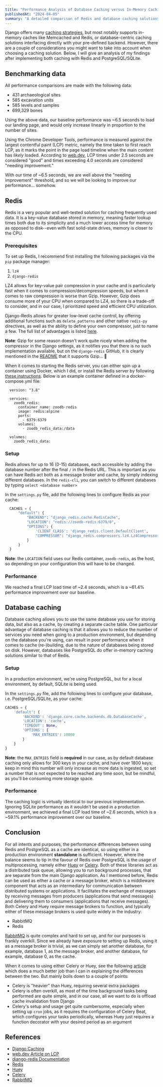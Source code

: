 ```yaml
---
title: "Performance Analysis of Database Caching versus In-Memory Caching"
publishedAt: "2024-04-05"
summary: "A detailed comparison of Redis and database caching solutions in Django applications, including implementation details, performance metrics, and considerations for choosing between them."
---
```


Django offers many [caching strategies](https://docs.djangoproject.com/en/5.0/topics/cache/#:~:text=For%20convenience%2C%20Django%20offers%20different,Squid%20and%20browser%2Dbased%20caches.),
but most notably supports in-memory caches like Memcached and Redis, or
database-centric caching solutions interfacing directly with your pre-defined
backend. However, there are a couple of considerations you might want to take
into account when choosing a caching solution. Below, I will give an analysis
of my findings after implementing both caching with Redis and PostgreSQL/SQLite.

## Benchmarking data

All performance comparisons are made with the following data:

- 431 archaeological sites
- 585 excavation units
- 585 levels and samples
- 699,329 bones

Using the above data, our baseline performance was ~6.5 seconds to load our
landing page, and would only increase linearly in proportion to the number of sites.

Using the Chrome Developer Tools, performance is measured against the largest
contentful paint (LCP) metric, namely the time taken to first reach LCP, as it marks
the point in the page load timeline when the main content has _likely_ loaded.
According to [web.dev](<https://web.dev/articles/lcp#:~:text=Largest%20Contentful%20Paint%20(LCP)%20is,that%20the%20page%20is%20useful.>),
LCP times under 2.5 seconds are considered "good" and times exceeding 4.0
seconds are considered "needing improvement."

With our time of ~6.5 seconds, we are well above the "needing improvement"
threshold, and so we will be looking to improve our performance... somehow.

## Redis

Redis is a very popular and well-tested solution for caching frequently used
data. It is a key-value database stored in memory, meaning faster lookup times
both due to its simplicity and a much lower access time for memory as opposed
to disk--even with fast solid-state drives, memory is closer to the CPU.

### Prerequisites

To set up Redis, I recommend first installing the following packages via the
`pip` package manager:

1. `lz4`
2. `django-redis`

LZ4 allows for key-value pair compression in your cache and is particularly
fast when it comes to compression/decompression speeds, but when it comes to
raw compression is worse than Gzip. However, Gzip does consume more of your
CPU when compared to LZ4, so there is a trade-off to consider, and in our
case, I prioritized speed and efficient CPU utilization.

Django-Redis allows for greater low-level cache control, by offering additional
functions such as `delete_patterns` and other native `redis-py` directives, as
well as the ability to define your own compressor, just to name a few. The full
list of advantages is listed [here](https://github.com/jazzband/django-redis?tab=readme-ov-file#why-use-django-redis).

**Note**: Gzip for some reason doesn't work quite nicely when adding the
compressor in the Django settings, as it notifies you that there is no such
implementation available, but on the `django-redis` GitHub, it is clearly
mentioned in the [README](https://github.com/jazzband/django-redis#compression-support)
that it supports Gzip... 🤔

When it comes to starting the Redis server, you can either spin up a container
using Docker, which I did, or install the Redis server by following [these instructions](https://redis.io/docs/install/install-redis/install-redis-on-linux/).
Below is an example container defined in a docker-compose.yml file:

```docker
  version: "3.8"

  services:
    zoodb_redis:
      container_name: zoodb-redis
      image: redis:alpine
      ports:
        - 6379:6379
      volumes:
        - zoodb_redis_data:/data

  volumes:
    zoodb_redis_data:
```

### Setup

Redis allows for up to 16 (0-15) databases, each accessible by adding the
database number after the final `/` in the Redis URL. This is important as you
can have Redis act both as a message broker and cache, by simply indexing
different databases. In the `redis-cli`, you can switch to different databases
by typing `select <database number>`

In the `settings.py` file, add the following lines to configure Redis as your
cache:

```python
  CACHES = {
      "default": {
          "BACKEND": "django_redis.cache.RedisCache",
          "LOCATION": "redis://zoodb-redis:6379/0",
          "OPTIONS": {
              'CLIENT_CLASS': 'django_redis.client.DefaultClient',
              "COMPRESSOR": "django_redis.compressors.lz4.Lz4Compressor",
          }
      }
  }
```

**Note**: the `LOCATION` field uses our Redis container, `zoodb-redis`, as the
host, so depending on your configuration this will have to be changed.

### Performance

We reached a final LCP load time of ~2.4 seconds, which is a ~61.4% performance
improvement over our baseline.

## Database caching

Database caching allows you to use the same database you use for storing data,
but also as a cache, by creating a separate cache table. One particular
advantage of database caching is that it allows you to reduce the number of
services you need when going to a production environment, but depending on the
database you're using, can result in poor performance when it comes to cache
(re-)building, due to the nature of databases being stored on disk. However,
databases like PostgreSQL do offer in-memory caching solutions similar to
that of Redis.

### Setup

In a production environment, we're using PostgreSQL, but for a local
environment, by default, SQLite is being used.

In the `settings.py` file, add the following lines to configure your database,
i.e. PostgreSQL/SQLite, as your cache:

```python
CACHES = {
    'default': {
        'BACKEND': 'django.core.cache.backends.db.DatabaseCache',
        'LOCATION': 'cache',
        'TIMEOUT': None,
        'OPTIONS': {
            'MAX_ENTRIES': 10000
        }
    }
}
```

**Note**: the `MAX_ENTRIES` field is **required** in our case, as by default
database caching only allows for 300 keys in your cache, and have over 1800
keys; keep in mind this number will only increase as more data is ingested, so
set a number that is not expected to be reached any time soon, but be mindful,
as you'll be consuming more storage space.

### Performance

The caching logic is virtually identical to our previous implementation.
Ignoring SQLite performance as it wouldn't be used in a production environment,
we achieved a final LCP load time of ~2.6 seconds, which is a ~59.1%
performance improvement over our baseline.

## Conclusion

For all intents and purposes, the performance differences between using Redis
and PostgreSQL as a cache are identical, so using either in a production
environment **standalone** is sufficient. However, where the balance seems to
tip in the favour of Redis over PostgreSQL is the usage of multiprocessing,
namely either [Huey](https://huey.readthedocs.io/en/latest/django.html) or
[Celery](https://docs.celeryq.dev/en/stable/). Both of these libraries act
as a distributed task queue, allowing you to run background processes, that
are separate from the main Django application.
As I mentioned before, Redis can be used as either a cache or a message
broker, which is a middleware component that acts as an intermediary for
communication between distributed systems or applications. It facilitates
the exchange of messages by receiving messages from producers (applications
that send messages) and delivering them to consumers (applications that receive
messages). Both Celery and Huey require message brokers to function, and
typically either of these message brokers is used quite widely in the industry:

- RabbitMQ
- Redis

[RabbitMQ](https://www.rabbitmq.com/) is quite complex and hard to set up, and
for our purposes is frankly overkill. Since we already have exposure to setting
up Redis, using it as a message broker is trivial, as we can simply set
another database, for example, database 1, as the message broker, and another
database, for example, database 0, as the cache.

When it comes to using either Celery or Huey, see the following [article](https://www.untangled.dev/2020/07/01/huey-minimal-task-queue-django/)
which does a much better job than I can in explaining the differences between
the two. But mainly boils down to a couple of points:

- Celery is "heavier" than Huey, requiring several extra packages
- Celery is often overkill, as most of the time background tasks being
  performed are quite simple, and in our case, all we want to do is offload cache
  invalidation from Django
- Celery's setup and usage get quite cumbersome, especially when setting up
  `cron` jobs, as it requires the configuration of Celery Beat, which configures
  your tasks periodically, whereas Huey just requires a function decorator with
  your desired period as an argument

## References

- [Django Caching](https://docs.djangoproject.com/en/5.0/topics/cache/#:~:text=For%20convenience%2C%20Django%20offers%20different,Squid%20and%20browser%2Dbased%20caches.)
- [web.dev Article on LCP](<https://web.dev/articles/lcp#:~:text=Largest%20Contentful%20Paint%20(LCP)%20is,that%20the%20page%20is%20useful.>)
- [django-redis Documentation](https://github.com/jazzband/django-redis?tab=readme-ov-file#why-use-django-redis)
- [Redis](https://redis.io/docs/install/install-redis/install-redis-on-linux/)
- [Huey](https://huey.readthedocs.io/en/latest/django.html)
- [Celery](https://docs.celeryq.dev/en/stable/)
- [RabbitMQ](https://www.rabbitmq.com/)
